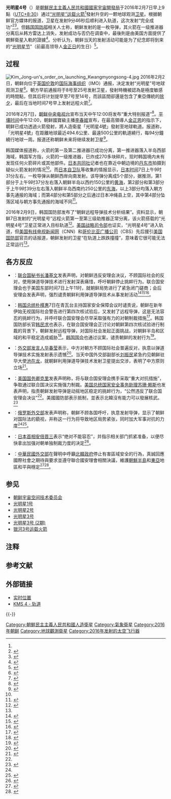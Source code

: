 {{noteTA
|1=zh-tw:北韓; zh-hk:北韓; zh-cn:朝鲜; zh-sg:朝鲜;
}}
{{Infobox Spacecraft
|Organisation = [[朝鮮民主主義人民共和國宇宙開發局|NADA]]
|Major_Contractors =朝鲜国防委员会军事电子协会
|launch_date            =2016年2月7日早上0点30分（[[UTC|UTC]]）
|Image =[[File:Kwangmyongsong-4_Satellite.jpg|230px]]
|caption= 
|COSPAR_ID= 2016-009A
|Mission_Type = 地球觀測、[[氣象衛星|氣象衛星]]、技術展示
|Carrier_Rocket = [[银河3号运载火箭|“光明星”运载火箭]]<ref group="注" name="yh">但根据朝鲜官方媒体发布的图片，使用的火箭为[[銀河3號運載火箭|銀河3號運載火箭]]。</ref>
|Launch_Site = [[西海卫星发射中心|西海卫星发射中心]]
|Orbits = [[极轨道|极轨道]]
|Orbit_regime = [[太阳同步轨道|太阳同步轨道]]
|satellite_of = [[地球|地球]]
|Mass = ~200 kg<ref name=autogenerated2>{{cite web |author= |url=http://space.skyrocket.de/doc_sdat/kwangmyongsong-4.htm |title="Kwangmyongsong 4 (KMS 4) - Gunter's Space Page", |work=Gunter's Space Page |language=en |accessdate=2016-02-08 |archive-date=2016-02-09 |archive-url=https://web.archive.org/web/20160209180250/http://space.skyrocket.de/doc_sdat/kwangmyongsong-4.htm |dead-url=yes }}</ref>
|Mission_Duration = 4年(計劃)
|Apoapsis = {{convert|502|km|mi}}
|Periapsis = {{convert|465|km|mi}}
}}
{{Infobox Korean name
|hangul=광명성4호
|hanja=光明星4號
|rr=Gwangmyeongseong-4 ho
|mr=Kwangmyŏngsŏng-4
|context=north
}}
'''光明星4号'''（{{朝|諺=광명성4호|漢=光明星4號}}）是[[朝鮮民主主義人民共和國|朝鮮民主主義人民共和國]][[朝鮮國家宇宙開發局|國家宇宙開發局]]于2016年2月7日早上9點（[[UTC+8:30|UTC+8:30]]）通过[[銀河3號運載火箭|“光明星”运载火箭]]<ref group="注" name="yh"/>發射升空的一颗地球观测[[人造卫星|卫星]]。根据朝鲜官方媒体的报道，卫星在发射9分46秒后顺利进入轨道，这次发射“完全成功”<ref>{{cite web|url=http://www.rodong.rep.kp/cn/index.php?strPageID=SF01_02_01&newsID=2016-02-08-0002|title=朝鲜国家宇宙开发局发布关于成功发射“光明星四号”卫星的公报|publisher=劳动新闻|accessdate=2016-02-07|date=2016-02-09|archive-date=2016-02-08|archive-url=https://web.archive.org/web/20160208063049/http://www.rodong.rep.kp/cn/index.php?strPageID=SF01_02_01&newsID=2016-02-08-0002|dead-url=no}}</ref><ref name="fhw207">{{cite web|url=http://news.ifeng.com/a/20160207/47387732_0.shtml|title=朝鲜宣布成功发射“光明星4号”卫星|publisher=凤凰网|agency=凤凰卫视|author=李小飞|accessdate=2016-02-07|date=2016-02-07|archive-date=2016-02-07|archive-url=https://web.archive.org/web/20160207191833/http://news.ifeng.com/a/20160207/47387732_0.shtml|dead-url=no}}</ref>。但[[韩国|韩国]][[韩国国防部|国防部]]相关人士称，朝鲜发射的是一枚导弹，其火箭在一级推进器分离后从韩方雷达上消失，发射成功与否仍在调查中，最後則是由美国方面提供了朝鮮衛星入軌的證據<ref name="jwb">{{cite news|url=http://epaper.jwb.com.cn/jwb/html/2016-02/10/content_4_1.htm|title=美确认：朝鲜发射物入轨 称其“在轨道上跌跌撞撞”，很可能无法正常运行|publisher=今晚报|agency=新华社|author=徐超|accessdate=2016-02-12|date=2016-02-10|archive-date=2016-02-15|archive-url=https://web.archive.org/web/20160215153106/http://epaper.jwb.com.cn/jwb/html/2016-02/10/content_4_1.htm|dead-url=no}}</ref>。分析认为，朝鲜当天的发射活动可能是为了纪念即将到来的“[[光明星节|光明星节]]”（前最高领导人[[金正日|金正日]]的生日）<ref>{{cite web|url=http://www.thepaper.cn/newsDetail_forward_1430533|title=朝鲜宣布成功发射对地观测卫星“光明星四号”，韩国称或失败|publisher=澎湃新闻|accessdate=2016-02-07|date=2016-02-07|archive-date=2016-02-07|archive-url=https://web.archive.org/web/20160207204918/http://www.thepaper.cn/newsDetail_forward_1430533|dead-url=no}}</ref>。

==过程==
[[File:Kim_Jong-un's_order_on_launching_Kwangmyongsong-4.jpg|thumb]]
2016年2月2日，朝鲜向位于[[英国|英国]][[伦敦|伦敦]]的[[国际海事组织|国际海事组织]]（IMO）通报，决定发射“光明星”号地球观测卫星<ref>{{cite web|url=http://news.ifeng.com/a/20160207/47386783_0.shtml|title=朝鲜称火箭上搭载地球探测卫星|publisher=凤凰网|agency=凤凰卫视|accessdate=2016-02-07|date=2016-02-07|archive-date=2016-02-07|archive-url=https://web.archive.org/web/20160207174053/http://news.ifeng.com/a/20160207/47386783_0.shtml|dead-url=no}}</ref>。朝方早前通报将于8号至25号发射卫星，發射時機被認為是極度敏感的時間點，但其后将计划提早至7号至14号，而該區間卻還是包含了東亞傳統的[[除夕|除夕]]，最后在当地时间7号早上发射远程火箭<ref>{{cite web|url=http://world.huanqiu.com/exclusive/2016-02/8518582.html|title=韩媒：朝鲜重新通报导弹发射时间 7至14日之间|publisher=环球网|author=任梅子|accessdate=2016-02-07|date=2016-02-06|archive-date=2016-02-07|archive-url=https://web.archive.org/web/20160207084516/http://world.huanqiu.com/exclusive/2016-02/8518582.html|dead-url=no}}</ref>。

2016年2月7日，[[朝鲜中央电视台|朝鲜中央电视台]]宣布当天中午12:00将发布“重大特别报道”<ref>{{cite web|url=http://news.xinhuanet.com/world/2016-02/07/c_1118011820.htm|title=朝鲜当地时间当天12时将发布重大特别报道|publisher=新华网|accessdate=2016-02-07|date=2016-02-07|archive-date=2016-02-07|archive-url=https://web.archive.org/web/20160207032637/http://news.xinhuanet.com/world/2016-02/07/c_1118011820.htm|dead-url=no}}</ref>。[[平壤时间|平壤时间]]中午12:00，朝鲜國寶級主播[[李春姬|李春姬]]宣布，在最高領導人[[金正恩|金正恩]]的指示下，朝鲜已成功透過火箭發射，將人造衛星「光明星4號」發射至地球軌道。报道称，「光明星4號」在距離地球最近494.6公里、最遠500公里的軌道繞行，每94分鐘繞行地球一周。报道还称朝鲜未来将继续发射卫星<ref>{{cite web|url=http://www.nownews.com/n/2016/02/07/1991832|title=北韓：人造衛星發射成功　未來還會持續發射|publisher=NOWnews|accessdate=2016-02-07|date=2016-02-07|archive-date=2016-02-07|archive-url=https://web.archive.org/web/20160207142813/http://www.nownews.com/n/2016/02/07/1991832|dead-url=no}}</ref>。

韩国媒体报道称，火箭的第一及第二推进器已成功分离，第一推进器落入半岛西部海域，韩国军方指，火箭的一级推进器，已炸成270多块碎片。现时韩国境内未有发现任何火箭碎片或其他部件。[[日本|日本]][[共同社|共同社]]记者也在靠近中朝边境的[[丹东市|丹东市]]拍摄到疑似火箭发射的情况<ref name="fhw207"/>。而[[日本自卫队|日本自卫队]]等收集的情报显示，[[日本时间|日本时间]]7日上午9时31分左右，一枚导弹从朝鲜西岸向南发射。该导弹分离成5个部分，据推测，第1部分于上午9时37分左右落入朝鲜半岛以西约150公里的[[黄海|黄海]]，第2部分和第3部分于上午9时39分左右落入朝鲜半岛西南约250公里的[[东海|东海]]，以上3部分均落入朝方事先通报的海域；而第4部分和第5部分之后通过日本冲绳县上空，其中第4部分坠落区域与朝方事先通报的海域不同<ref>{{cite web|url=http://www3.nhk.or.jp/nhkworld/zh/news/201602071500_zh_02/|title=朝导弹第4部分未落入通报海域|publisher=NHK|accessdate=2016-02-07|date=2016-02-07|deadurl=yes|archiveurl=https://web.archive.org/web/20160306194915/http://www3.nhk.or.jp/nhkworld/zh/news/201602071500_zh_02/|archivedate=2016-03-06}}</ref>。

2016年2月9日，韩国国防部发布了“朝鲜远程导弹技术分析结果”。资料显示，朝鲜7日发射的“光明星号”远程火箭第一至第三级助推器正常分离，该火箭搭载的“光明星4号”卫星正常进入目标轨道<ref>{{cite web|url=http://chinese.yonhapnews.co.kr/newpgm/9908000000.html?cid=ACK20160209000700881|title=详讯：韩政府确认朝“卫星”正常进入轨道|publisher=韩联社|accessdate=2016-02-12|date=2016-02-09|archive-date=2016-03-10|archive-url=https://web.archive.org/web/20160310003244/http://chinese.yonhapnews.co.kr/newpgm/9908000000.html?cid=ACK20160209000700881|dead-url=no}}</ref>。[[美国战略司令部|美国战略司令部]]也证实，“光明星4号”进入轨道，但[[美国有线电视新闻网|美国有线电视新闻网]]（CNN）和[[哥伦比亚广播公司|哥伦比亚广播公司]]（CBS）先后援引[[美国国防部|美国国防部]]官员的话报道，朝鲜发射的卫星“在轨道上跌跌撞撞”，意味着它很可能无法正常运行<ref name="jwb"/>。

==各方反应==
*{{flag|UN}}：[[联合国秘书长|联合国秘书长]][[潘基文|潘基文]]发表声明，对朝鲜违反安理会决议，不顾国际社会的反对，使用弹道导弹技术进行发射深表痛惜，呼吁朝鲜停止挑衅行为。联合国安理会也于美国东部时间7日上午11时，就朝鲜局势进行了紧急闭门磋商；会后安理会发表声明，强烈谴责朝鲜利用弹道导弹技术从事发射活动<ref name="澎湃新闻反应">{{cite web|url=http://www.thepaper.cn/newsDetail_forward_1430598|title=联合国除夕夜磋商“朝鲜射卫星”，美称将采取重大对抗措施|publisher=澎湃新闻|4=|accessdate=2016-02-07|date=2016-02-07|archive-date=2016-02-10|archive-url=https://web.archive.org/web/20160210060005/http://www.thepaper.cn/newsDetail_forward_1430598|dead-url=no}}</ref><ref>{{cite web|url=http://www.un.org/apps/news/story.asp?NewsID=53177#.VrcYM1N97IU|title=UN chief calls on DPR Korea to halt 'provocative actions' following missile launch|publisher=UN News Centre|accessdate=2016-02-07|date=2016-02-07|archive-date=2016-02-08|archive-url=https://web.archive.org/web/20160208083240/http://www.un.org/apps/news/story.asp?NewsID=53177#.VrcYM1N97IU|dead-url=no}}</ref><ref>{{cite web|url=http://news.xinhuanet.com/2016-02/08/c_128709951.htm|title=安理会强烈谴责朝鲜利用弹道导弹技术从事发射活动|publisher=新华社|accessdate=2016-02-09|date=2016-02-07|archive-date=2016-02-15|archive-url=https://web.archive.org/web/20160215222027/http://news.xinhuanet.com/2016-02/08/c_128709951.htm|dead-url=no}}</ref>。
*{{ROK}}：[[韩国总统|韩国总统]][[朴槿惠|朴槿惠]]7日在青瓦台主持国家安全保障会议时谴责说，朝鲜在新年伊始无视国际社会警告进行第四次核试验后，又发射了远程导弹，这是无法容忍的挑衅行为，并呼吁联合国安理会尽早采取强有力的对朝制裁措施<ref>{{cite web|url=http://chinese.yonhapnews.co.kr/allheadlines/2016/02/07/0200000000ACK20160207002700881.HTML|title=详讯：朴槿惠呼吁联合国安理会尽早强力制裁朝鲜|publisher=韩联社|accessdate=2016-02-07|date=2016-02-07|archive-date=2016-03-10|archive-url=https://web.archive.org/web/20160310003209/http://chinese.yonhapnews.co.kr/allheadlines/2016/02/07/0200000000ACK20160207002700881.HTML|dead-url=no}}</ref>。韩国国防部长官[[韩民求|韩民求]]也表示，在联合国安理会正讨论对朝鲜第四次核试验进行制裁的背景下，朝鲜发射远程导弹，对国际社会发起正面挑战，对朝鲜半岛和区域的和平稳定造成威胁<ref>{{cite web|url=http://chinese.yonhapnews.co.kr/allheadlines/2016/02/07/0200000000ACK20160207003700881.HTML|title=详讯：韩防长谴责朝鲜射弹是对国际社会的正面挑战|publisher=韩联社|accessdate=2016-02-07|date=2016-02-07|archive-date=2016-03-10|archive-url=https://web.archive.org/web/20160310003211/http://chinese.yonhapnews.co.kr/allheadlines/2016/02/07/0200000000ACK20160207003700881.HTML|dead-url=no}}</ref>。[[韩国国会|韩国国会]]也通过议案，谴责朝鲜的发射行为<ref>{{cite web|url=http://news.xinhuanet.com/world/2016-02/10/c_1118019657.htm|title=韩国国会通过决议案谴责朝鲜发射活动|publisher=新华社|author=王家辉|accessdate=2016-02-11|date=2016-02-10|archive-date=2016-02-11|archive-url=https://web.archive.org/web/20160211095923/http://news.xinhuanet.com/world/2016-02/10/c_1118019657.htm|dead-url=no}}</ref>。
*{{PRC}}：[[中华人民共和国外交部|外交部]][[中华人民共和国外交部发言人|发言人]][[华春莹|华春莹]]表示，中方对朝方不顾国际社会普遍反对，执意以弹道导弹技术实施发射表示遗憾<ref>{{cite web|url=http://www.fmprc.gov.cn/ce/cekp/chn/fyrth/t1339395.htm|title=外交部发言人华春莹就朝鲜发射卫星答记者问|publisher=中华人民共和国驻朝鲜民主主义人民共和国大使馆|accessdate=2016-02-07|date=2016-02-07|archive-date=2016-02-16|archive-url=https://web.archive.org/web/20160216114818/http://www.fmprc.gov.cn/ce/cekp/chn/fyrth/t1339395.htm|dead-url=no}}</ref>。当天中国外交部副部长[[刘振民|刘振民]]紧急约见朝鲜驻华大使[[池在龙|池在龙]]，就朝鲜利用弹道导弹技术发射卫星提出交涉，表明了中方原则立场<ref>{{cite web|url=http://www.chinanews.com/gn/2016/02-07/7752311.shtml|title=中方紧急约见朝鲜驻华大使 就朝鲜射星表明立场|publisher=中国新闻网|accessdate=2016-02-09|date=2016-02-07|archive-date=2016-02-08|archive-url=https://web.archive.org/web/20160208224453/http://www.chinanews.com/gn/2016/02-07/7752311.shtml|dead-url=no}}</ref>。
*{{USA}}：[[美国国务卿|美国国务卿]][[克里|克里]]发表声明称，将与联合国安理会携手采取“重大对抗措施”，争取通过联合国决议实施强力制裁。[[美国总统国家安全事务助理|美国总统国家安全事务助理]][[苏珊·赖斯|苏珊·赖斯]]也发表声明，指责朝鲜发射导弹是动摇地区稳定的挑衅行为，“公然违反了联合国安理会决议”<ref name="澎湃新闻反应"/>。美國國防部表示抵制，並表示北韓沒有能力可以發展核武。<ref>{{cite web|url=http://www.appledaily.com.tw/realtimenews/article/international/20160304/808284/|title=金正恩放話隨時射核彈　美：北韓射不出|publisher=蘋果日報|date=2016-03-03|accessdate=2016-03-05|archive-date=2016-03-05|archive-url=https://web.archive.org/web/20160305233128/http://www.appledaily.com.tw/realtimenews/article/international/20160304/808284|dead-url=no}}</ref>
*{{RUS}}：[[俄罗斯外交部|俄罗斯外交部]]发表声明称，朝鲜不顾各国呼吁，执意发射导弹，显示了朝鲜对国际法的藐视，并称这一行为将导致地区局势紧张，同时加大军事对抗的力度<ref name="澎湃新闻反应"/><ref>{{cite web|url=http://sputniknews.cn/russia/20160207/1017993314.html|title=俄外交部：朝鲜发射导弹说明其藐视国际法|publisher=俄罗斯卫星网|accessdate=2016-02-07|date=2016-02-07|archive-date=2016-02-08|archive-url=https://web.archive.org/web/20160208081016/http://sputniknews.cn/russia/20160207/1017993314.html|dead-url=no}}</ref>。
*{{JPN}}：[[日本首相|日本首相]][[安倍晋三|安倍晋三]]表示“绝对不能容忍”，并指示相关部门抓紧准备，以便尽快拿出加强对朝单独制裁力度的决定<ref>{{cite web|url=http://www3.nhk.or.jp/nhkworld/zh/news/201602071500_zh_01/|title=日本拟尽快加强对朝制裁|publisher=NHK|accessdate=2016-02-07|date=2016-02-07}}{{dead link|date=2017年11月 |bot=InternetArchiveBot |fix-attempted=yes }}</ref>。
*{{ROC}}：[[中華民國外交部|中華民國外交部]]在聲明中呼籲[[北韓政府|北韓政府]]停止有害區域安全的行為，真誠回應國際社會之期待與要求並遵守聯合國安理會相關決議，維護[[朝鮮半島|朝鮮半島]]和[[東亞|東亞]]地區和平與穩定<ref>{{cite web | title = 中華民國政府譴責北韓破壞區域穩定的挑釁行為並呼籲和平對話解決爭端 | publisher = [[中華民國外交部|中華民國外交部]] | url = http://www.mofa.gov.tw/News_Content.aspx?n=8742DCE7A2A28761&s=97340D75EF18E5CF | date = 2016-02-07 | accessdate = 2016-02-08 | language = zh-tw | archive-date = 2016-03-07 | archive-url = https://web.archive.org/web/20160307161924/http://www.mofa.gov.tw/News_Content.aspx?n=8742DCE7A2A28761&s=97340D75EF18E5CF | dead-url = no }}</ref><ref>{{cite web|url=http://www.appledaily.com.tw/realtimenews/article/new/20160303/807567/|title=國防部統計：北韓約發射8至10枚火箭|publisher=蘋果日報|date=2016-03-03|accessdate=2016-03-05|archive-date=2016-03-07|archive-url=https://web.archive.org/web/20160307004240/http://www.appledaily.com.tw/realtimenews/article/new/20160303/807567/|dead-url=no}}</ref>。

==参见==
{{refbegin|2}}
* [[朝鲜宇宙空间技术委员会|朝鲜宇宙空间技术委员会]]
* [[光明星1号|光明星1号]]
* [[光明星2号|光明星2号]]
* [[光明星3号|光明星3号]]
* [[光明星3号_(2期)|光明星3号 (2期)]]
* [[银河3号运载火箭|银河3号运载火箭]]
{{refend}}

==注释==
<references group="注" />

==参考文献==
{{reflist|2}}

== 外部链接 ==
* [http://www.n2yo.com/?s=41332 实时位置]{{Wayback|url=http://www.n2yo.com/?s=41332 |date=20160210014402 }}
* [http://heavens-above.com/orbit.aspx?satid=41332&lat=0&lng=0&loc=Unspecified&alt=0&tz=CET KMS 4 - 轨道]{{Wayback|url=http://heavens-above.com/orbit.aspx?satid=41332&lat=0&lng=0&loc=Unspecified&alt=0&tz=CET |date=20160215235437 }}

{{-}}
{{朝鮮航天計劃}}
{{北朝鮮彈道導彈}}

{{DEFAULTSORT:G}}
[[Category:朝鮮民主主義人民共和國人造衛星|Category:朝鮮民主主義人民共和國人造衛星]]
[[Category:氣象衛星|Category:氣象衛星]]
[[Category:2016年朝鲜|Category:2016年朝鲜]]
[[Category:地球觀測衛星|Category:地球觀測衛星]]
[[Category:2016年发射的太空飞行器|Category:2016年发射的太空飞行器]]